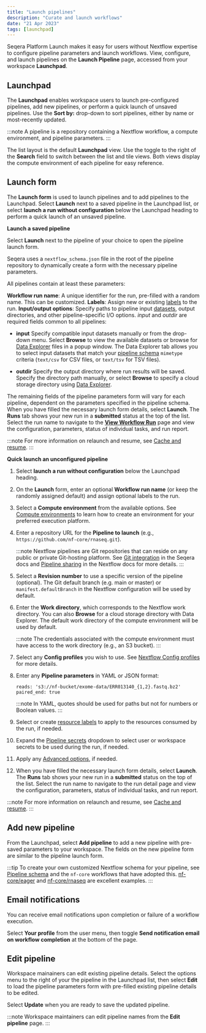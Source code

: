 ```yaml
---
title: "Launch pipelines"
description: "Curate and launch workflows"
date: "21 Apr 2023"
tags: [launchpad]
---
```


Seqera Platform Launch makes it easy for users without Nextflow expertise to configure pipeline parameters and launch workflows. View, configure, and launch pipelines on the **Launch Pipeline** page, accessed from your workspace **Launchpad**.

## Launchpad

The **Launchpad** enables workspace users to launch pre-configured pipelines, add new pipelines, or perform a quick launch of unsaved pipelines. Use the **Sort by:** drop-down to sort pipelines, either by name or most-recently updated.

:::note
A pipeline is a repository containing a Nextflow workflow, a compute environment, and pipeline parameters.
:::

The list layout is the default **Launchpad** view. Use the toggle to the right of the **Search** field to switch between the list and tile views. Both views display the compute environment of each pipeline for easy reference.

## Launch form

The **Launch form** is used to launch pipelines and to add pipelines to the Launchpad. Select **Launch** next to a saved pipeline in the Launchpad list, or select **launch a run without configuration** below the Launchpad heading to perform a quick launch of an unsaved pipeline.

**Launch a saved pipeline**

Select **Launch** next to the pipeline of your choice to open the pipeline launch form.

Seqera uses a `nextflow_schema.json` file in the root of the pipeline repository to dynamically create a form with the necessary pipeline parameters.

All pipelines contain at least these parameters:

**Workflow run name**: A unique identifier for the run, pre-filled with a random name. This can be customized.
**Labels**: Assign new or existing [labels](../labels/overview.mdx) to the run.
**Input/output options**: Specify paths to pipeline input [datasets](../data/datasets.mdx), output directories, and other pipeline-specific I/O options. _input_ and _outdir_ are required fields common to all pipelines:

- **input**
Specify compatible input datasets manually or from the drop-down menu. Select **Browse** to view the available datasets or browse for [Data Explorer](../data/data-explorer.mdx) files in a popup window. The Data Explorer tab allows you to select input datasets that match your [pipeline schema](../pipeline-schema/overview.mdx) `mimetype` criteria (`text/csv` for CSV files, or `text/tsv` for TSV files).

- **outdir**
Specify the output directory where run results will be saved. Specify the directory path manually, or select **Browse** to specify a cloud storage directory using [Data Explorer](../data/data-explorer.mdx).

The remaining fields of the pipeline parameters form will vary for each pipeline, dependent on the parameters specified in the pipeline schema. When you have filled the necessary launch form details, select **Launch**. The **Runs** tab shows your new run in a **submitted** status at the top of the list. Select the run name to navigate to the [**View Workflow Run**](../monitoring/summary.mdx) page and view the configuration, parameters, status of individual tasks, and run report.

:::note
For more information on relaunch and resume, see [Cache and resume](./cache-resume.mdx).
:::

**Quick launch an unconfigured pipeline**

1. Select **launch a run without configuration** below the Launchpad heading.
1. On the **Launch** form, enter an optional **Workflow run name** (or keep the randomly assigned default) and assign optional labels to the run.
1. Select a **Compute environment** from the available options. See [Compute environments](../compute-envs/overview.mdx) to learn how to create an environment for your preferred execution platform.
1. Enter a repository URL for the **Pipeline to launch** (e.g., `https://github.com/nf-core/rnaseq.git`).

    :::note
    Nextflow pipelines are Git repositories that can reside on any public or private Git-hosting platform. See [Git integration](../git/overview.mdx) in the Seqera docs and [Pipeline sharing](https://www.nextflow.io/docs/latest/sharing.html) in the Nextflow docs for more details.
    :::

1. Select a **Revision number** to use a specific version of the pipeline (optional). The Git default branch (e.g. main or master) or `manifest.defaultBranch` in the Nextflow configuration will be used by default.
1. Enter the **Work directory**, which corresponds to the Nextflow work directory. You can also **Browse** for a cloud storage directory with Data Explorer. The default work directory of the compute environment will be used by default.

    :::note
    The credentials associated with the compute environment must have access to the work directory (e.g., an S3 bucket).
    :::

1. Select any **Config profiles** you wish to use. See [Nextflow Config profiles](https://www.nextflow.io/docs/latest/config.html#config-profiles) for more details.
1. Enter any **Pipeline parameters** in YAML or JSON format:

    ```
    reads: 's3://nf-bucket/exome-data/ERR013140_{1,2}.fastq.bz2'
    paired_end: true
    ```

    :::note
    In YAML, quotes should be used for paths but not for numbers or Boolean values.
    :::


1. Select or create [resource labels](../resource-labels/overview.mdx) to apply to the resources consumed by the run, if needed.

1. Expand the [Pipeline secrets](../secrets/overview.mdx) dropdown to select user or workspace secrets to be used during the run, if needed.

1. Apply any [Advanced options](./advanced.mdx), if needed.

1. When you have filled the necessary launch form details, select **Launch**. The **Runs** tab shows your new run in a **submitted** status on the top of the list. Select the run name to navigate to the run detail page and view the configuration, parameters, status of individual tasks, and run report.

:::note
For more information on relaunch and resume, see [Cache and resume](./cache-resume.mdx).
:::

## Add new pipeline

From the Launchpad, select **Add pipeline** to add a new pipeline with pre-saved parameters to your workspace. The fields on the new pipeline form are similar to the pipeline launch form.

:::tip
To create your own customized Nextflow schema for your pipeline, see [Pipeline schema](../pipeline-schema/overview.mdx) and the `nf-core` workflows that have adopted this. [nf-core/eager](https://github.com/nf-core/eager/blob/2.3.3/nextflow_schema.json) and [nf-core/rnaseq](https://github.com/nf-core/rnaseq/blob/3.0/nextflow_schema.json) are excellent examples.
:::

## Email notifications

You can receive email notifications upon completion or failure of a workflow execution.

Select **Your profile** from the user menu, then toggle **Send notification email on workflow completion** at the bottom of the page.

## Edit pipeline

Workspace mainainers can edit existing pipeline details. Select the options menu to the right of your the pipeline in the Launchpad list, then select **Edit** to load the pipeline parameters form with pre-filled existing pipeline details to be edited.

Select **Update** when you are ready to save the updated pipeline.

:::note
Workspace maintainers can edit pipeline names from the **Edit pipeline** page.
:::
